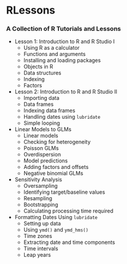# RLessons
### A Collection of R Tutorials and Lessons ###

* Lesson 1: Introduction to R and R Studio I
  - Using R as a calculator
  - Functions and arguments
  - Installing and loading packages
  - Objects in R
  - Data structures
  - Indexing
  - Factors
  
* Lesson 2: Introduction to R and R Studio II
  - Importing data
  - Data frames
  - Indexing data frames
  - Handling dates using `lubridate`
  - Simple looping
  
* Linear Models to GLMs
  - Linear models
  - Checking for heterogeneity
  - Poisson GLMs
  - Overdispersion
  - Model predictions
  - Adding factors and offsets
  - Negative binomial GLMs
  
* Sensitivity Analysis
  - Oversampling
  - Identifying target/baseline values
  - Resampling
  - Bootstrapping
  - Calculating processing time required
  
* Formatting Dates Using `lubridate`
  - Setting up data
  - Using `ymd()` and `ymd_hms()`
  - Time zones
  - Extracting date and time components
  - Time intervals
  - Leap years
